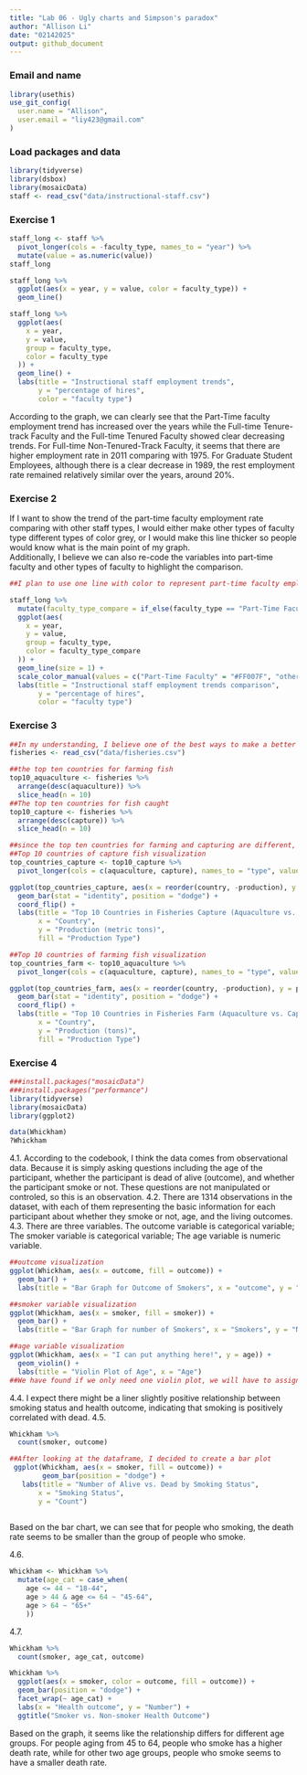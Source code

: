 ```yaml
---
title: "Lab 06 - Ugly charts and Simpson's paradox"
author: "Allison Li"
date: "02142025"
output: github_document
---
```


### Email and name
```r
library(usethis)
use_git_config(
  user.name = "Allison",
  user.email = "liy423@gmail.com"
)
```


### Load packages and data

```r
library(tidyverse) 
library(dsbox)
library(mosaicData) 
staff <- read_csv("data/instructional-staff.csv")
```

### Exercise 1

```r
staff_long <- staff %>%
  pivot_longer(cols = -faculty_type, names_to = "year") %>%
  mutate(value = as.numeric(value))
staff_long

staff_long %>%
  ggplot(aes(x = year, y = value, color = faculty_type)) +
  geom_line()

staff_long %>%
  ggplot(aes(
    x = year,
    y = value,
    group = faculty_type,
    color = faculty_type
  )) +
  geom_line() +
  labs(title = "Instructional staff employment trends",
       y = "percentage of hires",
       color = "faculty type")
```

According to the graph, we can clearly see that the Part-Time faculty employment trend has increased over the years while the Full-time Tenure-track Faculty and the Full-time Tenured Faculty showed clear decreasing trends. For Full-time Non-Tenured-Track Faculty, it seems that there are higher employment rate in 2011 comparing with 1975. For Graduate Student Employees, although there is a clear decrease in 1989, the rest employment rate remained relatively similar over the years, around 20%. 

### Exercise 2

If I want to show the trend of the part-time faculty employment rate comparing with other staff types, I would either make other types of faculty type different types of color grey, or I would make this line thicker so people would know what is the main point of my graph.   
Additionally, I believe we can also re-code the variables into part-time faculty and other types of faculty to highlight the comparison. 

```r
##I plan to use one line with color to represent part-time faculty employment rate trend while keep other lines grey to represent other instructional staff types.

staff_long %>%
  mutate(faculty_type_compare = if_else(faculty_type == "Part-Time Faculty", "Part-Time Faculty", "other")) %>% 
  ggplot(aes(
    x = year,
    y = value,
    group = faculty_type,
    color = faculty_type_compare
  )) +
  geom_line(size = 1) +
  scale_color_manual(values = c("Part-Time Faculty" = "#FF007F", "other" = "gray")) +
  labs(title = "Instructional staff employment trends comparison",
       y = "percentage of hires",
       color = "faculty type")
```

### Exercise 3

```r
##In my understanding, I believe one of the best ways to make a better visualization is to make a bar chart for the top 10 countries with the most fish caught and farmed.
fisheries <- read_csv("data/fisheries.csv")

##the top ten countries for farming fish
top10_aquaculture <- fisheries %>%
  arrange(desc(aquaculture)) %>%
  slice_head(n = 10)
##The top ten countries for fish caught
top10_capture <- fisheries %>%
  arrange(desc(capture)) %>%
  slice_head(n = 10)

##since the top ten countries for farming and capturing are different, I decided to make two bar chart with one for each. 
##Top 10 countries of capture fish visualization
top_countries_capture <- top10_capture %>%
  pivot_longer(cols = c(aquaculture, capture), names_to = "type", values_to = "production")

ggplot(top_countries_capture, aes(x = reorder(country, -production), y = production, fill = type)) +
  geom_bar(stat = "identity", position = "dodge") + 
  coord_flip() +
  labs(title = "Top 10 Countries in Fisheries Capture (Aquaculture vs. Capture)",
       x = "Country",
       y = "Production (metric tons)",
       fill = "Production Type")    

##Top 10 countries of farming fish visualization
top_countries_farm <- top10_aquaculture %>%
  pivot_longer(cols = c(aquaculture, capture), names_to = "type", values_to = "production")

ggplot(top_countries_farm, aes(x = reorder(country, -production), y = production, fill = type)) +
  geom_bar(stat = "identity", position = "dodge") + 
  coord_flip() +
  labs(title = "Top 10 Countries in Fisheries Farm (Aquaculture vs. Capture)",
       x = "Country",
       y = "Production (tons)",
       fill = "Production Type")  
```

### Exercise 4

```r
###install.packages("mosaicData")
###install.packages("performance")
library(tidyverse)
library(mosaicData)
library(ggplot2)

data(Whickham)
?Whickham
```

4.1. 
According to the codebook, I think the data comes from observational data. Because it is simply asking questions including the age of the participant, whether the participant is dead of alive (outcome), and whether the participant smoke or not. These questions are not manipulated or controled, so this is an observation.
4.2. 
There are 1314 observations in the dataset, with each of them representing the basic information for each participant about whether they smoke or not, age, and the living outcomes. 
4.3. 
There are three variables. The outcome variable is categorical variable; The smoker variable is categorical variable; The age variable is numeric variable. 

```r
##outcome visualization
ggplot(Whickham, aes(x = outcome, fill = outcome)) +
  geom_bar() +
  labs(title = "Bar Graph for Outcome of Smokers", x = "outcome", y = "number")

##smoker variable visualization
ggplot(Whickham, aes(x = smoker, fill = smoker)) +
  geom_bar() +
  labs(title = "Bar Graph for number of Smokers", x = "Smokers", y = "Number")

##age variable visualization
ggplot(Whickham, aes(x = "I can put anything here!", y = age)) +
  geom_violin() +
  labs(title = "Violin Plot of Age", x = "Age")
##We have found if we only need one violin plot, we will have to assign x asix with something since it is requiring one. This can be anything label/ names!
```

4.4.
I expect there might be a liner slightly positive relationship between smoking status and health outcome, indicating that smoking is positively correlated with dead.
4.5. 
```r
Whickham %>%
  count(smoker, outcome)

##After looking at the dataframe, I decided to create a bar plot
 ggplot(Whickham, aes(x = smoker, fill = outcome)) + 
        geom_bar(position = "dodge") +
   labs(title = "Number of Alive vs. Dead by Smoking Status", 
       x = "Smoking Status", 
       y = "Count")
 
```
Based on the bar chart, we can see that for people who smoking, the death rate seems to be smaller than the group of people who smoke.

4.6.
```r
Whickham <- Whickham %>%
  mutate(age_cat = case_when(
    age <= 44 ~ "18-44",
    age > 44 & age <= 64 ~ "45-64",
    age > 64 ~ "65+"
    ))
```

4.7.
```r

Whickham %>%
  count(smoker, age_cat, outcome)

Whickham %>%
  ggplot(aes(x = smoker, color = outcome, fill = outcome)) + 
  geom_bar(position = "dodge") +
  facet_wrap(~ age_cat) +
  labs(x = "Health outcome", y = "Number") +
  ggtitle("Smoker vs. Non-smoker Health Outcome")
```
Based on the graph, it seems like the relationship differs for different age groups. For people aging from 45 to 64, people who smoke has a higher death rate, while for other two age groups, people who smoke seems to have a smaller death rate. 
